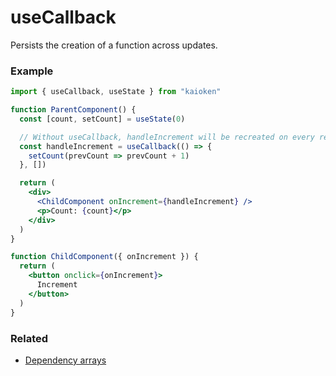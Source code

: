 # useCallback

Persists the creation of a function across updates.

### Example

```jsx
import { useCallback, useState } from "kaioken"

function ParentComponent() {
  const [count, setCount] = useState(0)

  // Without useCallback, handleIncrement will be recreated on every render.
  const handleIncrement = useCallback(() => {
    setCount(prevCount => prevCount + 1)
  }, [])

  return (
    <div>
      <ChildComponent onIncrement={handleIncrement} />
      <p>Count: {count}</p>
    </div>
  )
}

function ChildComponent({ onIncrement }) {
  return (
    <button onclick={onIncrement}>
      Increment
    </button>
  )
}
```

### Related
<ul>
  <li><a href="/docs/hooks/dependency-arrays">Dependency arrays</a></li>
</ul>